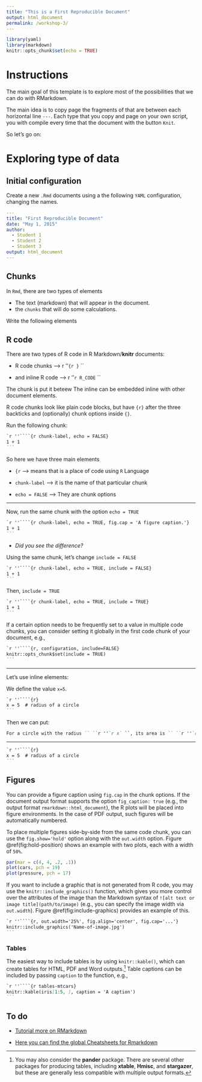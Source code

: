 ```yaml
---
title: "This is a First Reproducible Document"
output: html_document
permalink: /workshop-3/
---
```


```r
library(yaml)
library(markdown)
knitr::opts_chunk$set(echo = TRUE)
```



# Instructions

The main goal of this template is to explore most of the possibilities that we can do with RMarkdown.

The main idea is to copy page the fragments of that are between each horizontal line `---`.
Each type that you copy and page on your own script, you with compile every time that  the document with the button `Knit`.

So let's go on:



# Exploring type of data

## Initial configuration

Create a new `.Rmd` documents using a the following `YAML` configuration, changing the names.

```yaml
---
title: "First Reproducible Document"
date: "May 1, 2015"
author:
  - Student 1
  - Student 2
  - Student 3
output: html_document
---
```

## Chunks

In `Rmd`, there are two types of elements

- The text (markdown) that will appear in the document.
- the `chunks` that will do some calculations.

Write the following elements

## R code

There are two types of R code in R Markdown/**knitr** documents: 

- R code chunks ---> `` ``r ''`{r }` `` 

- and inline R code ---> `` ``r ''`r R_CODE` ``

The chunk is put it beteew
The inline can be embedded inline with other document elements. 

R code chunks look like plain code blocks, but have `{r}` after the three backticks and (optionally) chunk options inside `{}`.

Run the following chunk:

````markdown
`r ''````{r chunk-label, echo = FALSE}
1 + 1
```
````

So here we have three main elements

- `{r` ---> means that is a place of code using `R` Language

- `chunk-label` ---> it is the name of that particular chunk

- `echo = FALSE` ---> They are chunk options 

***

Now, run the same chunk with the option `echo = TRUE`

````markdown
`r ''````{r chunk-label, echo = TRUE, fig.cap = 'A figure caption.'}
1 + 1
```
````

- *Did you see the difference?*

Using the same chunk, let's change `include = FALSE` 

````markdown
`r ''````{r chunk-label, echo = TRUE, include = FALSE}
1 + 1
```
````


Then, `include = TRUE` 

````markdown
`r ''````{r chunk-label, echo = TRUE, include = TRUE}
1 + 1
```
````

If a certain option needs to be frequently set to a value in multiple code chunks, you can consider setting it globally in the first code chunk of your document, e.g.,

````markdown
`r ''````{r, configuration, include=FALSE}
knitr::opts_chunk$set(include = TRUE)
```
````




***

Let's use inline elements:

We define the value `x=5`.

````markdown
`r ''````{r}
x = 5  # radius of a circle
```
````


Then we can put:  

```markdown
For a circle with the radius `` ``r ''`r x` ``, its area is `` ``r ''`r pi * x^2` ``.
```

***

````markdown
`r ''````{r}
x = 5  # radius of a circle
```
````

## Figures

You can provide a figure caption using `fig.cap` in the chunk options. If the document output format supports the option `fig_caption: true` (e.g., the output format `rmarkdown::html_document`), the R plots will be placed into figure environments. In the case of PDF output, such figures will be automatically numbered. 


To place multiple figures side-by-side from the same code chunk, you can use the `fig.show='hold'` option along with the `out.width` option. Figure \@ref(fig:hold-position) shows an example with two plots, each with a width of `50%`.

```r
par(mar = c(4, 4, .2, .1))
plot(cars, pch = 19)
plot(pressure, pch = 17)
```

If you want to include a graphic that is not generated from R code, you may use the `knitr::include_graphics()` function, which gives you more control over the attributes of the image than the Markdown syntax of `![alt text or image title](path/to/image)` (e.g., you can specify the image width via `out.width`). Figure \@ref(fig:include-graphics) provides an example of this.

````markdown
`r ''````{r, out.width='25%', fig.align='center', fig.cap='...'}
knitr::include_graphics('Name-of-image.jpg')
```
````



### Tables

The easiest way to include tables\index{tables} is by using `knitr::kable()`, which can create tables for HTML, PDF and Word outputs.^[You may also consider the **pander** package. There are several other packages for producing tables, including **xtable**, **Hmisc**, and **stargazer**, but these are generally less compatible with multiple output formats.] Table captions can be included by passing `caption` to the function, e.g.,

````markdown
`r ''````{r tables-mtcars}
knitr::kable(iris[1:5, ], caption = 'A caption')
```
````

## To do

- [Tutorial more on RMarkdown](https://larmarange.github.io/analyse-R/rmarkdown-les-rapports-automatises.html)

- [Here you can find the global Cheatsheets for Rmarkdown](https://rmarkdown.rstudio.com/lesson-15.html)


